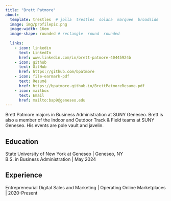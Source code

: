 ```yaml
---
title: "Brett Patmore" 
about: 
  template: trestles  # jolla  trestles  solana  marquee  broadside
  image: img/profilepic.png
  image-width: 16em
  image-shape: rounded # rectangle  round  rounded
  
  links:
    - icon: linkedin
      text: LinkedIn
      href: www.linkedin.com/in/brett-patmore-40445924b
    - icon: github
      text: GitHub
      href: https://github.com/bpatmore
    - icon: file-earmark-pdf
      text: Resumé
      href: https://bpatmore.github.io/BrettPatmoreResume.pdf
    - icon: mailbox
      text: Email
      href: mailto:bap9@geneseo.edu
---
```


Brett Patmore majors in Business Administration at SUNY Geneseo. Brett is also a member of the Indoor and Outdoor Track & Field teams at SUNY Geneseo. His events are pole vault and javelin.

## Education

State University of New York at Geneseo \| Geneseo, NY <br> B.S. in Business Administration \| May 2024

## Experience

Entrepreneurial Digital Sales and Marketing \| Operating Online Marketplaces \| 2020-Present
